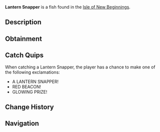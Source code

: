 {{FishInfobox
|image          = Lantern Snapper.png
|rarity         = Legendary
|sea            = Second Sea
|location       = [[Isle of New Beginnings]]
|sublocation    = 
|sources        = Fishing Rod
|radar_location = 
|prog_speed     = -60
|xp             = 660
|weather        = Clear
|time           = Night
|season         = Summer
|bait           = Crystal Bananas
|base_weight    = 90
|base_value     = 1386
|weight_range   = 57
|base_chance    = 30
|base_resil     = 28
}}
'''Lantern Snapper''' is a {{Rarity|Legendary}} fish found in the [[Isle of New Beginnings]].

== Description ==
{{Description|A tiny red fish glowing like a lantern, illuminating the reef’s shadows.|Bestiary Entry}}

== Obtainment ==
{{Description|Its light dances in the warm twilight glow.|Bestiary Hint}}
{{Fish Availability|
Isle of New Beginnings
|top_rods      = 
Steady Rod\173464.38\236281.66;
Krampus's Rod\160753.79\247240.12;
Magma Rod\159764.59\250711.78;
Plastic Rod\154265.03\209649.92;
Frostfire Rod\140732.94\191697.06;
Firefly Rod\102619.33\295397.48;
Rod Of Time\96435.56\223518.98;
Fast Rod\113154.18\218478.44;
Fischer's Rod\116359.85\223040.02;
Buddy Bond Rod\94795.86\222031.25;
Free Spirit Rod\138484.73\201145.06;
Verdant Shear Rod\103711.9\174588.72;
Trident Rod\101711.6\131514.44;
Blazebringer Rod\101410.08\167649.86;
Ethereal Prism Rod\74727.06\116322.53;
Seraphic Rod\72736.53\119256.8;
No-Life Rod\70832.91\119054.37;
Challenger's Rod\66914.91\114178.58;
Rod Of The Forgotten Fang\66783.33\111083.8;
Rod Of The Exalted One\66727.5\108877.97;
Rod Of The Depths\63543.99\108323.01;
Depthseeker Rod\62050.92\108352.72;
Volcanic Rod\61466.45\107592.55;
Avalanche Rod\61079.65\106417.78;
Zeus Rod\60902.42\106605.26
|recommended   = Free Spirit Rod
}}

== Catch Quips ==
When catching a Lantern Snapper, the player has a chance to make one of the following exclamations:
* A LANTERN SNAPPER!
* RED BEACON!
* GLOWING PRIZE!

== Change History ==
{{Change History|{{subst:Current Version}}}}

== Navigation ==
{{Fish Navbox|Isle of New Beginnings}}